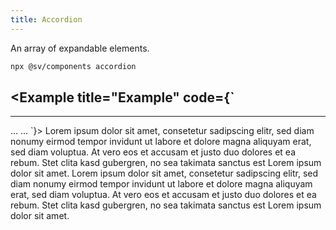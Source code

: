 ```yaml
---
title: Accordion
---
```



An array of expandable elements.


<Pills>
  <Atrium label="a-expandable" href="/sv-frontend-library/mono/elements/a-expandable" />
</Pills>

```bash
npx @sv/components accordion
```

<Example title="Example" code={`
---
---

<Accordion>
  <AccordionItem title="Item 1">
      ...
  </AccordionItem>
  <AccordionItem title="Item 2">
      ...
  </AccordionItem>
</Accordion>
`}>
  <Accordion client:load>
      <AccordionItem client:load title="Item 1">
          Lorem ipsum dolor sit amet, consetetur sadipscing elitr, sed diam nonumy
          eirmod tempor invidunt ut labore et dolore magna aliquyam erat, sed diam
          voluptua. At vero eos et accusam et justo duo dolores et ea rebum. Stet
          clita kasd gubergren, no sea takimata sanctus est Lorem ipsum dolor sit
          amet.
      </AccordionItem>
      <AccordionItem client:load title="Item 2">
          Lorem ipsum dolor sit amet, consetetur sadipscing elitr, sed diam nonumy
          eirmod tempor invidunt ut labore et dolore magna aliquyam erat, sed diam
          voluptua. At vero eos et accusam et justo duo dolores et ea rebum. Stet
          clita kasd gubergren, no sea takimata sanctus est Lorem ipsum dolor sit
          amet.
      </AccordionItem>
  </Accordion>
</Example>
